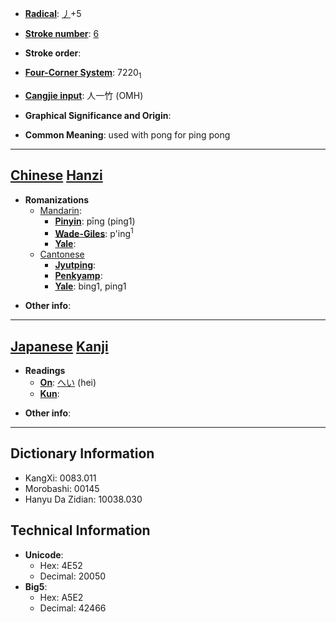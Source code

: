 * '''[[Wiktionary:Chinese radical index| Radical]]''': [[Wiktionary:Chinese radical index 丿|丿]]+5

* '''[[Wiktionary:Chinese total strokes index|Stroke number]]''': [[Wiktionary:Chinese total strokes index 6|6]]

* '''Stroke order''': 

* '''[[Wiktionary:Chinese four corner index|Four-Corner System]]''': 7220<sub>1</sub>

* '''[[Wiktionary:Chinese Cangjie index|Cangjie input]]''': 人一竹 (OMH)

* '''Graphical Significance and Origin''': 

* '''Common Meaning''': used with pong for ping pong

----

== [[Chinese]] [[Hanzi]] ==

* '''Romanizations'''
** [[Mandarin]]:
*** '''[[Pinyin]]''': pīng (ping1)
*** '''[[Wade-Giles]]''': p'ing<sup>1</sup>
*** '''[[Yale]]''': 
**[[Cantonese]]
***'''[[Jyutping]]''':
***'''[[Penkyamp]]''': 
***'''[[Yale]]''': bing1, ping1

* '''Other info''': 

----

== [[Japanese]] [[Kanji]] ==

* '''Readings'''
** '''[[On]]''': [[へい]] (hei)
** '''[[Kun]]''': 

* '''Other info''':  

----

== Dictionary Information ==

* KangXi: 0083.011
* Morobashi: 00145
* Hanyu Da Zidian: 10038.030

== Technical Information ==

* '''Unicode''':
** Hex: 4E52
** Decimal: 20050
* '''Big5''':
** Hex: A5E2
** Decimal: 42466